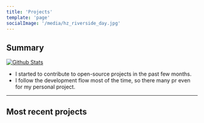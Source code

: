 ```yaml
---
title: 'Projects'
template: 'page'
socialImage: '/media/hz_riverside_day.jpg'
---
```



## Summary

[![Github Stats](https://get-github-stats.vercel.app/api?username=kelvin8773&show_icons=true)](https://github.com/kelvin8773)

- I started to contribute to open-source projects in the past few months.
- I follow the development flow most of the time, so there many pr even for my personal project.

---

## Most recent projects

<ProjectList />
